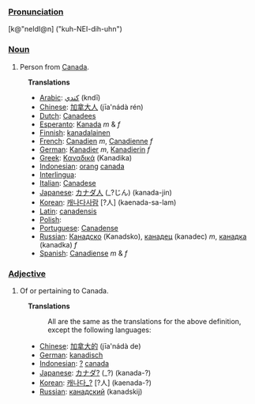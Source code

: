 ===[[Pronunciation]]===
[k@"neIdI@n] ("kuh-NEI-dih-uhn")

===[[Noun]]===

# Person from [[Canada]].
:'''Translations'''
:*[[Arabic]]: [[كندي]] (kndī)
:*[[Chinese]]: [[加拿大人]] (jīa'nádà rén)
:*[[Dutch]]: [[Canadees]]
:*[[Esperanto]]: [[Kanada]] ''m'' & ''f''
:*[[Finnish]]: [[kanadalainen]]
:*[[French]]: [[Canadien]] ''m'', [[Canadienne]]  ''f''
:*[[German]]: [[Kanadier]] ''m'', [[Kanadierin]]  ''f''
:*[[Greek]]: [[Καναδικά]] (Kanadika)
:*[[Indonesian]]: [[orang]] [[canada]]
:*[[Interlingua]]: [[]]
:*[[Italian]]: [[Canadese]]
:*[[Japanese]]: [[カナダ人]] (_?じん) (kanada-jin)
:*[[Korean]]: [[캐나다사람]] [?人] (kaenada-sa-lam)
:*[[Latin]]: [[canadensis]]
:*[[Polish]]: [[]]
:*[[Portuguese]]: [[Canadense]]
:*[[Russian]]: [[Канадско]] (Kanadsko), [[канадец]] (kanadec) ''m'', [[канадка]] (kanadka) ''f''
:*[[Spanish]]: [[Canadiense]] ''m'' & ''f''


===[[Adjective]]===
# Of or pertaining to Canada.
:'''Translations'''
:: All are the same as the translations for the above definition, except the following languages:
:*[[Chinese]]: [[加拿大的]] (jīa'nádà de)
:*[[German]]: [[kanadisch]] 
:*[[Indonesian]]: [[?]] [[canada]]
:*[[Japanese]]: [[カナダ?]] (_?) (kanada-?)
:*[[Korean]]: [[캐나다_?]] [?人] (kaenada-?)
:*[[Russian]]: [[канадский]] (kanadskij)
